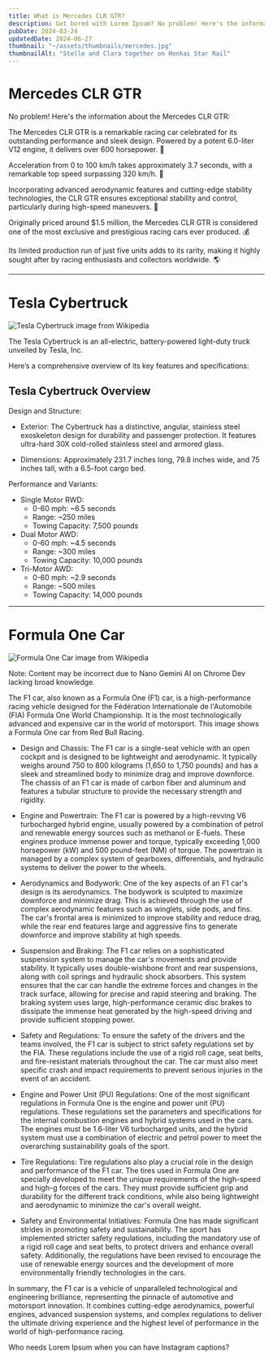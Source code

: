 ```yaml
---
title: What is Mercedes CLR GTR?
description: Got bored with Lorem Ipsum? No problem! Here's the information about the Mercedes CLR GTR.
pubDate: 2024-03-24
updatedDate: 2024-06-27
thumbnail: "~/assets/thumbnails/mercedes.jpg"
thumbnailAlt: "Stelle and Clara together on Honkai Star Rail"
---
```


# Mercedes CLR GTR

No problem! Here's the information about the Mercedes CLR GTR:

The Mercedes CLR GTR is a remarkable racing car celebrated for its outstanding performance and sleek design. Powered by a potent 6.0-liter V12 engine, it delivers over 600 horsepower. 🔧

Acceleration from 0 to 100 km/h takes approximately 3.7 seconds, with a remarkable top speed surpassing 320 km/h. 🥇

Incorporating advanced aerodynamic features and cutting-edge stability technologies, the CLR GTR ensures exceptional stability and control, particularly during high-speed maneuvers. 💨

Originally priced around $1.5 million, the Mercedes CLR GTR is considered one of the most exclusive and prestigious racing cars ever produced. 💰

Its limited production run of just five units adds to its rarity, making it highly sought after by racing enthusiasts and collectors worldwide. 🌎

---

# Tesla Cybertruck

![Tesla Cybertruck image from Wikipedia](~/assets/content/cybertruck.jpg)

The Tesla Cybertruck is an all-electric, battery-powered light-duty truck unveiled by Tesla, Inc.

Here’s a comprehensive overview of its key features and specifications:

## Tesla Cybertruck Overview

Design and Structure:

- Exterior: The Cybertruck has a distinctive, angular, stainless steel exoskeleton design for durability and passenger protection. It features ultra-hard 30X cold-rolled stainless steel and armored glass.

- Dimensions: Approximately 231.7 inches long, 79.8 inches wide, and 75 inches tall, with a 6.5-foot cargo bed.

Performance and Variants:

- Single Motor RWD:
  - 0-60 mph: ~6.5 seconds
  - Range: ~250 miles
  - Towing Capacity: 7,500 pounds
- Dual Motor AWD:
  - 0-60 mph: ~4.5 seconds
  - Range: ~300 miles
  - Towing Capacity: 10,000 pounds
- Tri-Motor AWD:
  - 0-60 mph: ~2.9 seconds
  - Range: ~500 miles
  - Towing Capacity: 14,000 pounds

---

# Formula One Car

![Formula One Car image from Wikipedia](~/assets/content/f1.jpg)

Note: Content may be incorrect due to Nano Gemini AI on Chrome Dev lacking broad knowledge.

The F1 car, also known as a Formula One (F1) car, is a high-performance racing vehicle designed for the Fédération Internationale de l'Automobile (FIA) Formula One World Championship. It is the most technologically advanced and expensive car in the world of motorsport. This image shows a Formula One car from Red Bull Racing.

- Design and Chassis: The F1 car is a single-seat vehicle with an open cockpit and is designed to be lightweight and aerodynamic. It typically weighs around 750 to 800 kilograms (1,650 to 1,750 pounds) and has a sleek and streamlined body to minimize drag and improve downforce. The chassis of an F1 car is made of carbon fiber and aluminum and features a tubular structure to provide the necessary strength and rigidity.

- Engine and Powertrain: The F1 car is powered by a high-revving V6 turbocharged hybrid engine, usually powered by a combination of petrol and renewable energy sources such as methanol or E-fuels. These engines produce immense power and torque, typically exceeding 1,000 horsepower (kW) and 500 pound-feet (NM) of torque. The powertrain is managed by a complex system of gearboxes, differentials, and hydraulic systems to deliver the power to the wheels.

- Aerodynamics and Bodywork: One of the key aspects of an F1 car's design is its aerodynamics. The bodywork is sculpted to maximize downforce and minimize drag. This is achieved through the use of complex aerodynamic features such as winglets, side pods, and fins. The car's frontal area is minimized to improve stability and reduce drag, while the rear end features large and aggressive fins to generate downforce and improve stability at high speeds.

- Suspension and Braking: The F1 car relies on a sophisticated suspension system to manage the car's movements and provide stability. It typically uses double-wishbone front and rear suspensions, along with coil springs and hydraulic shock absorbers. This system ensures that the car can handle the extreme forces and changes in the track surface, allowing for precise and rapid steering and braking. The braking system uses large, high-performance ceramic disc brakes to dissipate the immense heat generated by the high-speed driving and provide sufficient stopping power.

- Safety and Regulations: To ensure the safety of the drivers and the teams involved, the F1 car is subject to strict safety regulations set by the FIA. These regulations include the use of a rigid roll cage, seat belts, and fire-resistant materials throughout the car. The car must also meet specific crash and impact requirements to prevent serious injuries in the event of an accident.

- Engine and Power Unit (PU) Regulations: One of the most significant regulations in Formula One is the engine and power unit (PU) regulations. These regulations set the parameters and specifications for the internal combustion engines and hybrid systems used in the cars. The engines must be 1.6-liter V6 turbocharged units, and the hybrid system must use a combination of electric and petrol power to meet the overarching sustainability goals of the sport.

- Tire Regulations: Tire regulations also play a crucial role in the design and performance of the F1 car. The tires used in Formula One are specially developed to meet the unique requirements of the high-speed and high-g forces of the cars. They must provide sufficient grip and durability for the different track conditions, while also being lightweight and aerodynamic to minimize the car's overall weight.

- Safety and Environmental Initiatives: Formula One has made significant strides in promoting safety and sustainability. The sport has implemented stricter safety regulations, including the mandatory use of a rigid roll cage and seat belts, to protect drivers and enhance overall safety. Additionally, the regulations have been revised to encourage the use of renewable energy sources and the development of more environmentally friendly technologies in the cars.

In summary, the F1 car is a vehicle of unparalleled technological and engineering brilliance, representing the pinnacle of automotive and motorsport innovation. It combines cutting-edge aerodynamics, powerful engines, advanced suspension systems, and complex regulations to deliver the ultimate driving experience and the highest level of performance in the world of high-performance racing.

Who needs Lorem Ipsum when you can have Instagram captions?
